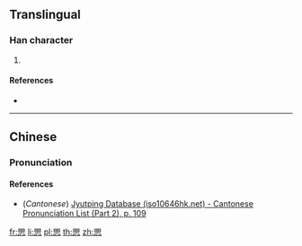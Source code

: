 ==Translingual==

===Han character===
{{Han char|rn=61|rad=心|as=10|sn=14|four=|canj=BUP|ids=⿱⿰目目心}}

# {{defn|Han|sort=心10}}

====References====
* {{Han ref|kx=0396.280|dkj=11004|dj=0735.160|hdz=42333.120|uh=6133|ud=24883}}

----

==Chinese==
{{zh-forms}}

===Pronunciation===
{{zh-pron
|m=jù
|c=geoi6
|mc=
|oc=
|ma=
|cat=
}}

====References====
* (''Cantonese'') [http://www.iso10646hk.net/jp/document/download.jsp Jyutping Database (iso10646hk.net) - Cantonese Pronunciation List (Part 2), p. 109]

[[fr:愳]]
[[li:愳]]
[[pl:愳]]
[[th:愳]]
[[zh:愳]]